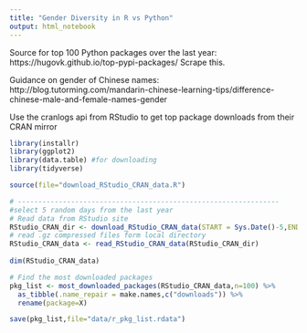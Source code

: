 ```yaml
---
title: "Gender Diversity in R vs Python"
output: html_notebook
---
```


Source for top 100 Python packages over the last year: https://hugovk.github.io/top-pypi-packages/
Scrape this.

Guidance on gender of Chinese names: http://blog.tutorming.com/mandarin-chinese-learning-tips/difference-chinese-male-and-female-names-gender

Use the cranlogs api from RStudio to get top package downloads from their CRAN mirror
```r
library(installr)
library(ggplot2)
library(data.table) #for downloading
library(tidyverse)

source(file="download_RStudio_CRAN_data.R") 

# ----------------------------------------------------------------
#select 5 random days from the last year
# Read data from RStudio site
RStudio_CRAN_dir <- download_RStudio_CRAN_data(START = Sys.Date()-5,END = Sys.Date(),sample=5)
# read .gz compressed files form local directory
RStudio_CRAN_data <- read_RStudio_CRAN_data(RStudio_CRAN_dir)
 
dim(RStudio_CRAN_data)

# Find the most downloaded packages
pkg_list <- most_downloaded_packages(RStudio_CRAN_data,n=100) %>% 
  as_tibble(.name_repair = make.names,c("downloads")) %>% 
  rename(package=X)

save(pkg_list,file="data/r_pkg_list.rdata")
```
